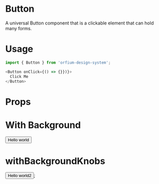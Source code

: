 
<Meta title="Design System|Button" component={Button} />

# Button

A universal Button component that is a clickable element that can hold many forms.

# Usage

```js
import { Button } from 'orfium-design-system';

<Button onClick={() => {}})}>
  Click Me
</Button>
```

# Props

<Props of={Button} />

# With Background
<Preview>
  <Story name="With Background">
    <Button bg={'green'}>Hello world</Button>
  </Story>
</Preview>

# withBackgroundKnobs

<Preview>
  <Story name="With Background Knobs" parameters={{ decorators: [withKnobs] }}>
    <Button bg={color('bg', 'blue')}>Hello world2</Button>;
  </Story>
</Preview>
